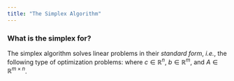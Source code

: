 ```yaml
---
title: "The Simplex Algorithm"
---
```


### What is the simplex for?

The simplex algorithm solves linear problems in their *standard form*, *i.e.*, the following type of optimization problems:
\begin{align}
    \min_{x \in \mathbb{R}^n} \; & c^T x
    \\
    \text{s.t.} \; & A x = b
    \\
    & x \geq 0 \enspace,
\end{align}
where $c \in \mathbb{R}^n$,
$b \in \mathbb{R}^m$,
and
$A \in \mathbb{R}^{m \times n}$.
